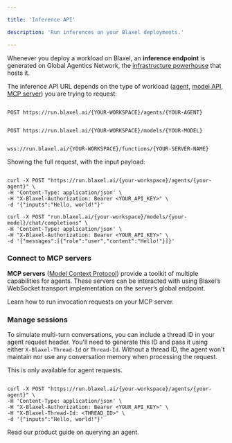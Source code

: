 ```yaml
---

title: 'Inference API'

description: 'Run inferences on your Blaxel deployments.'

---
```


Whenever you deploy a workload on Blaxel, an **inference endpoint** is generated on Global Agentics Network, the [infrastructure powerhouse](../Infrastructure/Global-Inference-Network) that hosts it.

The inference API URL depends on the type of workload ([agent](../Agents/Overview), [model API](../Models/Overview), [MCP server](../Functions/Overview)) you are trying to request:

<CodeGroup>

```http Query agent

POST https://run.blaxel.ai/{YOUR-WORKSPACE}/agents/{YOUR-AGENT}

```

```http Query model API

POST https://run.blaxel.ai/{YOUR-WORKSPACE}/models/{YOUR-MODEL}

```

```http Connect to an MCP server

wss://run.blaxel.ai/{YOUR-WORKSPACE}/functions/{YOUR-SERVER-NAME}

```

</CodeGroup>

Showing the full request, with the input payload:

<CodeGroup>

```http Query agent

curl -X POST "https://run.blaxel.ai/{your-workspace}/agents/{your-agent}" \
-H 'Content-Type: application/json' \
-H "X-Blaxel-Authorization: Bearer <YOUR_API_KEY>" \
-d '{"inputs":"Hello, world!"}'

```

```http Query model API (example on a chat completion model)
curl -X POST "run.blaxel.ai/{your-workspace}/models/{your-model}/chat/completions" \
-H 'Content-Type: application/json' \
-H "X-Blaxel-Authorization: Bearer <YOUR_API_KEY>" \
-d '{"messages":[{"role":"user","content":"Hello!"}]}'

```

</CodeGroup>

### Connect to MCP servers

**MCP servers** ([Model Context Protocol](https://github.com/modelcontextprotocol)) provide a toolkit of multiple capabilities for agents. These servers can be interacted with using Blaxel’s WebSocket transport implementation on the server’s global endpoint. 

<Card title="Connect to an MCP server" icon="bolt" href="/Functions/Invoke-functions">
Learn how to run invocation requests on your MCP server. 
</Card>

### Manage sessions

To simulate multi-turn conversations, you can include a thread ID in your agent request header. You'll need to generate this ID and pass it using either `X-Blaxel-Thread-Id` or `Thread-Id`. Without a thread ID, the agent won't maintain nor use any conversation memory when processing the request.

This is only available for agent requests.

```http Query agent with thread ID

curl -X POST "https://run.blaxel.ai/{your-workspace}/agents/{your-agent}" \
-H 'Content-Type: application/json' \
-H "X-Blaxel-Authorization: Bearer <YOUR_API_KEY>" \
-H "X-Blaxel-Thread-Id: <THREAD_ID>" \
-d '{"inputs":"Hello, world!"}'

```

<Card title="Product documentation" icon="earth-americas" href="/Models/Query-agents" > Read our product guide on querying an agent. </Card>